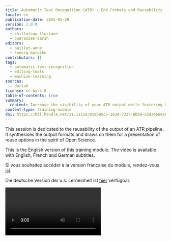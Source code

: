 ```yaml
---
title: Automatic Text Recognition (ATR) - End Formats and Reusability
locale: en
publication-date: 2025-01-29
version: 1.0.0
authors:
  - chiffoleau-floriane
  - ondraszek-sarah
editors:
  - baillot-anne
  - koenig-mareike
contributors: []
tags:
  - automatic-text-recognition
  - editing-tools
  - machine-learning
sources:
  - dariah
license: cc-by-4.0
table-of-contents: true
summary:
  content: Increase the visibility of your ATR output while fostering Open Science.
content-type: training-module
doi: https://hdl.handle.net/21.11159/019595c5-1034-7337-8bb9-5543466e882b
---
```

This session is dedicated to the reusability of the output of an ATR pipeline. It synthesises the output formats and draws on them for a presentation of reuse options in the spirit of Open Science.

This is the English version of this training module. The video is available with English, French and German subtitles.

Si vous souhaitez accéder à la version française du module, rendez-vous [ici](https://harmoniseatr.hypotheses.org/2996).

Die deutsche Version der u.s. Lerneinheit ist [hier](https://harmoniseatr.hypotheses.org/2600) verfügbar.

<Video provider="youtube" id="500dhVkBSx0" />

As a last step of your [ATR](https://harmoniseatr.hypotheses.org/glossary-atr#ATRID) journey, once your transcriptions are done, you probably want to keep working with what you have obtained. To do so, you will have to export your transcriptions. Beforehand, you need to choose an [end format](https://harmoniseatr.hypotheses.org/glossary-atr#EndFormatsID). Here, your choice relies on the kind of information you would like to keep and export.

<Figure src="/assets/content/assets/en/resources/hosted/automatic-text-recognition-atr-end-formats-and-reusability/b16cfe76-2711-48a8-a1ec-8e0df87125f7.jpg">
  Picture of a cat typing on a personal computer. Image generated using the Midjourney AI image generator.
</Figure>

### Why should I export my transcriptions?

We might ask: *Why* do we export the transcription? There are various reasons for this. However, export is not necessary for all transcriptions. The most common reason behind an export is to create backups of the data because digital tools and servers are not a hundred percent reliable. Export can be done even with unfinished transcriptions when your project is still considered work in progress.

It is necessary to consider all software options before picking one as it is not always possible to change mid-work. In the cases where it is indeed possible to change, you will want to move your data from the current software to the one you want to migrate to. Similarly, by exporting the transcription, you can feed the data to another tool, which can be one of the reuse options.

Exporting can also be done to publish finished transcriptions, whether it is the whole corpus or simply a sample. Finally, if you want to transform your transcribed corpus, an export will be necessary. Although some kinds of exports already propose a transformation, it is essential to correctly choose your output.

### What are the output choices?

<Figure src="/assets/content/assets/en/resources/hosted/automatic-text-recognition-atr-end-formats-and-reusability/capture-2025-01-21-111843.png">
  Image of a robot presented with many output options, generated using the Midjourney AI image generator.
</Figure>

Depending on which software you choose for automatic text recognition, the appropriate option of output can vary. The two main types of export, plain text and layout, are usually met in every one of them, as one or multiple formats. Plain text represents the simplest export of a transcription, as it only provides the text that was manually transcribed, or predicted–and typically corrected. There are two formats for plain text, which are simple text files (.txt) or the DOCX version. The other type of export, the layout, is one that preserves all the information gathered during the whole process of automatic recognition, whether it is metadata, regions, lines, or masks from the segmentation and the text, as well as some additional annotations when the tool allows. The layout export provides an encoded version of the transcription, but depending on the format, the markup language is not the same. There are two kinds, a layout encoded in [HTML](https://harmoniseatr.hypotheses.org/glossary-atr#HTMLID), called [hOCR](https://harmoniseatr.hypotheses.org/glossary-atr#hOCR), and layouts encoded in XML, with specific vocabularies, called [PAGE](https://harmoniseatr.hypotheses.org/glossary-atr#PAGEID) XML and [ALTO](https://harmoniseatr.hypotheses.org/glossary-atr#ALTOID) XML. A third type of export can also be found sometimes, which is a PDF format, representing plain text but with layers, meaning the image is now available in [PDF](https://harmoniseatr.hypotheses.org/glossary-atr#PDFID) format and the segmentation or text recognition is available as layers embedded directly in the PDF.

There are myriads of export formats for different types of usage, and it can happen that you realise at a later stage that the choice you made initially was not the right one, and you discover that you don't have the possibility to find your transcription again on the software you used. In such situations, some members of the community have created a helpful repository, which lists all the tools that exist to convert one end format to another–you can find the link for this repository [here](https://github.com/cneud/ocr-conversion).

### Openness and reuse

As we said earlier, transcriptions are often made for being reused. You might want to work on it privately, without prying eyes. However, it is more likely that you are working on your transcription as part of a (collaborative) project, destined to be made available in one way or another. In that case, you will have to know about how to guarantee the openness of your project, also being aware of open source tools that can be exploited to reuse your data.

#### How to guarantee openness of your project?

Once you have the output of your data, you will need some additional information to guarantee their openness. To do so, it is essential to follow the [FAIR principles](https://www.go-fair.org/fair-principles/). [FAIR](https://harmoniseatr.hypotheses.org/glossary-atr#FAIRID) stands for Findable, Accessible, Interoperable and Reusable. Simply providing documents with layout information will not be enough, because those would still be missing some content crucial for FAIRness.

Firstly, there should be some metadata, as in the key information of the corpus, such as title, authors, sources, etc. That way, the corpus is not a lost piece, and the people who will consult it will have an easier time understanding it.

Secondly, and this might be one of the most important steps for being able to say that your data is open, you need to provide documentation about the methods and tools that you used for your transcription. Above all, for the data to be interoperable, you need to mention the software used to create the transcription, as each has its particularities. Moreover, the documentation should also outline the transcription rules that you decide to use, especially in cases where irregularities appeared.

It is important to document all choices made so that the people reusing the data will know what to do. Lastly, to make sure that your project is open and reusable, it should be in an open source format. Attention: Some end formats mentioned above, like DOCX, are not open source and should not be used in order to be published.

### How to reuse your data?

With your newly open data, many reuse options emerge. This is not an exhaustive list and other methods are also possible. One reuse option is to archive and/or share your work. Doing that ensures you to have a separate, often online backup. It is also a way to share your data, as it could be useful to someone else from the community. Here, you could use the repository [Zenodo](https://zenodo.org/) or the platform for software sharing [GitHub](https://github.com/), and in a “sharing” more than “archiving” type of way, the catalogue for sharing ATR-ground truth [HTR-United](https://htr-united.github.io/) could also be an interesting option.

Another reuse option is analysis. ATR-ised large corpora can be explored by lexical analysis, text analysis, statistics, etc. To do so, there are open source tools that can be easily downloaded and used, such as TXM or R. With your data, you might also want to obtain a more enriched format than the one you obtained previously. There are various markup languages that you could use, such as the [Text Encoding Initiative (TEI)](https://tei-c.org/) to have your corpus follow the standard for the representation of texts in digital form, or an HTML transformation, to have them directly ready for a publication.

Finally, you might want to publish your data in plain text format or in the format you selected for your transformation. There are several open-source tools to do this, such as [Omeka](https://omeka.org/), or [TEI Publisher](https://teipublisher.com/).

You see, with great transcriptions comes great (re-)usability.

### Conclusion

The reuse of ATR outputs encompasses both a strategy for the creator of the resources to take advantage of their full potential, and a contribution to the community at large by providing resources that comply with the FAIR principles. Choices in formats, repositories, publication platforms are integral to the research process and are greatly facilitated by community-based, open services like those presented in this resource.
